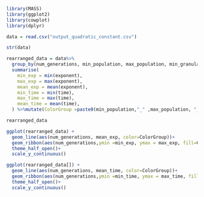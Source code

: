 ```r
library(MASS)
library(ggplot2)
library(cowplot)
library(dplyr)

```


```r
data = read.csv("output_quadratic_constant.csv")

str(data)
```


```r
rearranged_data = data%>% 
  group_by(num_generations, min_population, max_population, min_granularity, max_granularity) %>%
  summarise(
    min_exp = min(exponent),
    max_exp = max(exponent),
    mean_exp = mean(exponent),
    min_time = min(time),
    max_time = max(time),
    mean_time = mean(time),
  ) %>%mutate(ColorGroup =paste0(min_population,"_" ,max_population, "_",min_granularity,"_", max_granularity))

rearranged_data
```


```r
ggplot(rearranged_data) +
  geom_line(aes(num_generations, mean_exp, color=ColorGroup))+
  geom_ribbon(aes(num_generations,ymin =min_exp, ymax = max_exp, fill=ColorGroup),alpha=0.1) +
  theme_half_open()+
  scale_y_continuous()
```


```r
ggplot(rearranged_data[]) +
  geom_line(aes(num_generations, mean_time, color=ColorGroup))+
  geom_ribbon(aes(num_generations,ymin =min_time, ymax = max_time, fill=ColorGroup),alpha=0.1) +
  theme_half_open()+
  scale_y_continuous()
```